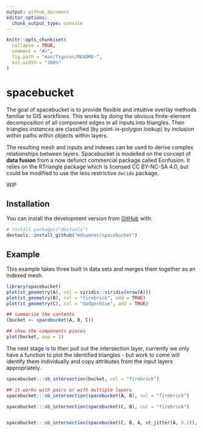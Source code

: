 ```yaml
---
output: github_document
editor_options: 
  chunk_output_type: console
---
```


<!-- README.md is generated from README.Rmd. Please edit that file -->

```r
knitr::opts_chunk$set(
  collapse = TRUE,
  comment = "#>",
  fig.path = "man/figures/README-",
  out.width = "100%"
)
```
# spacebucket

The goal of spacebucket is to provide flexible and intuitive overlay methods familiar 
to GIS workflows. This works by doing the obvious finite-element decomposition of all
component edges in all inputs into triangles. Then triangles *instances* are classified (by point-in-polygon lookup) by inclusion within paths within objects within layers. 

The resulting mesh and inputs and indexes can be used to derive complex relationships between
layers. Spacebucket is modelled on the concept of **data fusion** from a now defunct commercial package called Eonfusion. It relies on the RTriangle package which is licensed CC BY-NC-SA 4.0, but could be modified to use the less restrictive `decido` package. 

WIP

## Installation

You can install the development version from [GitHub](https://github.com/) with:

``` r
# install.packages("devtools")
devtools::install_github("mdsumner/spacebucket")
```

## Example

This example takes three built in data sets and merges them together as an indexed mesh. 

```r
library(spacebucket)
plot(st_geometry(A), col = viridis::viridis(nrow(A)))
plot(st_geometry(B), col = "firebrick", add = TRUE)
plot(st_geometry(C), col = "dodgerblue", add = TRUE)

## summarize the contents
(bucket <- spacebucket(A, B, C))

## show the components pieces
plot(bucket, asp = 1)
```

The next stage is to then pull out the intersection layer, currently we only have a function
to plot the identified triangles - but work to come will identify them individually and copy attributes from the input layers appropriately. 

```r
spacebucket:::sb_intersection(bucket, col = "firebrick")

## it works with pairs or with multiple layers
spacebucket:::sb_intersection(spacebucket(A, B), col = "firebrick")

spacebucket:::sb_intersection(spacebucket(C, B), col = "firebrick")


spacebucket:::sb_intersection(spacebucket(C, B, A, st_jitter(A, 0.1)), col = "firebrick")


```
